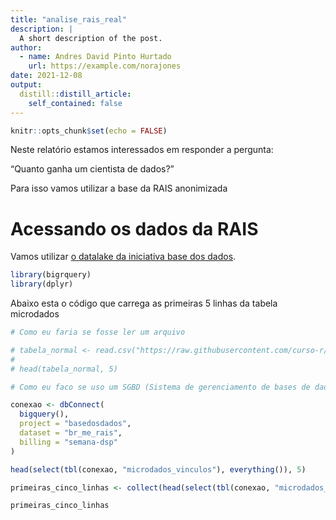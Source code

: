```yaml
---
title: "analise_rais_real"
description: |
  A short description of the post.
author:
  - name: Andres David Pinto Hurtado
    url: https://example.com/norajones
date: 2021-12-08
output:
  distill::distill_article:
    self_contained: false
---
```



```r
knitr::opts_chunk$set(echo = FALSE)
```

Neste relatório estamos interessados em responder a pergunta:

"Quanto ganha um cientista de dados?"

Para isso vamos utilizar a base da RAIS anonimizada

# Acessando os dados da RAIS

Vamos utilizar [o datalake da iniciativa base dos dados ](https://basedosdados.org/dataset/br-me-rais).

```r

library(bigrquery)
library(dplyr)

```

Abaixo esta o código que carrega as primeiras 5 linhas da tabela microdados

```r
# Como eu faria se fosse ler um arquivo

# tabela_normal <- read.csv("https://raw.githubusercontent.com/curso-r/main-r4ds-1/master/dados/imdb.csv")
#
# head(tabela_normal, 5)

# Como eu faco se uso um SGBD (Sistema de gerenciamento de bases de dados)

conexao <- dbConnect(
  bigquery(),
  project = "basedosdados",
  dataset = "br_me_rais",
  billing = "semana-dsp"
)

head(select(tbl(conexao, "microdados_vinculos"), everything()), 5)

primeiras_cinco_linhas <- collect(head(select(tbl(conexao, "microdados_vinculos"), everything()), 5))

primeiras_cinco_linhas
```



